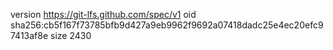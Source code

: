 version https://git-lfs.github.com/spec/v1
oid sha256:cb5f167f73785bfb9d427a9eb9962f9692a07418dadc25e4ec20efc97413af8e
size 2430
